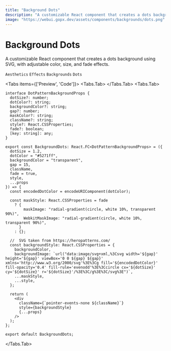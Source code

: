 ```yaml
---
title: "Background Dots"
description: "A customizable React component that creates a dots background using SVG, with adjustable color, size, and fade effects."
image: "https://webui.gopx.dev/assets/components/backgrounds/dots.png"
---
```


# Background Dots

<p className="component-description">A customizable React component that creates a dots background using SVG, with adjustable color, size, and fade effects.</p>

`Aesthetics` `Effects` `Backgrounds` `Dots`



<Tabs items={['Preview', 'Code']}>
  <Tabs.Tab>
<Showcase>
    <BackgroundDots className="absolute inset-0" />
</Showcase>
  </Tabs.Tab>
  <Tabs.Tab>
```tsx filename="dots.tsx" showLineNumbers
interface DotPatternBackgroundProps {
  dotSize?: number;
  dotColor?: string;
  backgroundColor?: string;
  gap?: number;
  maskColor?: string;
  className?: string;
  style?: React.CSSProperties;
  fade?: boolean;
  [key: string]: any;
}

export const BackgroundDots: React.FC<DotPatternBackgroundProps> = ({
  dotSize = 1.2,
  dotColor = "#5271ff",
  backgroundColor = "transparent",
  gap = 15,
  className,
  fade = true,
  style,
  ...props
}) => {
  const encodedDotColor = encodeURIComponent(dotColor);

  const maskStyle: React.CSSProperties = fade
    ? {
        maskImage: "radial-gradient(circle, white 10%, transparent 90%)",
        WebkitMaskImage: "radial-gradient(circle, white 10%, transparent 90%)",
      }
    : {};

  //  SVG taken from https://heropatterns.com/
  const backgroundStyle: React.CSSProperties = {
    backgroundColor,
    backgroundImage: `url("data:image/svg+xml,%3Csvg width='${gap}' height='${gap}' viewBox='0 0 ${gap} ${gap}' xmlns='http://www.w3.org/2000/svg'%3E%3Cg fill='${encodedDotColor}' fill-opacity='0.4' fill-rule='evenodd'%3E%3Ccircle cx='${dotSize}' cy='${dotSize}' r='${dotSize}'/%3E%3C/g%3E%3C/svg%3E")`,
    ...maskStyle,
    ...style,
  };

  return (
    <div
      className={`pointer-events-none ${className}`}
      style={backgroundStyle}
      {...props}
    />
  );
};

export default BackgroundDots;
```
  </Tabs.Tab>
</Tabs>


